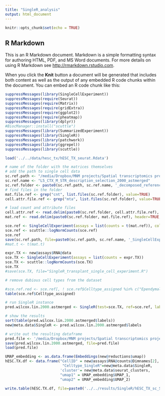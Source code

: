 ```yaml
---
title: "SingleR_analysis"
output: html_document
---
```


```r
knitr::opts_chunk$set(echo = TRUE)
```

## R Markdown

This is an R Markdown document. Markdown is a simple formatting syntax for authoring HTML, PDF, and MS Word documents. For more details on using R Markdown see <http://rmarkdown.rstudio.com>.

When you click the **Knit** button a document will be generated that includes both content as well as the output of any embedded R code chunks within the document. You can embed an R code chunk like this:

```r
suppressMessages(library(SingleCellExperiment))
suppressMessages(require(Seurat))
suppressMessages(require(Matrix))
suppressMessages(require(gridExtra))
suppressMessages(require(ggplot2))
suppressMessages(require(pheatmap))
suppressMessages(library(dplyr))
#BiocManager::install("scuttle")
suppressMessages(library(SummarizedExperiment))
suppressMessages(library(SingleR))
suppressMessages(library(patchwork))
suppressMessages(library(ggrepel))
suppressMessages(library(scuttle))
```

```r

load('../../data/hesc_tx/hESC_TX_seurat.Rdata')
```

```r
# name of the folder with the matrices themselves
# add the path to single cell data 
sc.ref.path <- "/media/Dropbox/MNM projects/Spatial transcriptomics project/Data analysis/Complete_ST_pipeline/data/stereoscope_reference/single_cell_data/L5_101022/"
sc.ref.name <- "L5_CTX_M_STR_description_selection_2000_astmerged"
sc.ref.folder <- paste0(sc.ref.path, sc.ref.name, '_decomposed_reference/')
# find files in the folder
mat.file.ref <- grep("cnt", list.files(sc.ref.folder), value=TRUE)
cell.attr.file.ref <- grep("mta", list.files(sc.ref.folder), value=TRUE)

# load count and attribute files
cell.attr.ref <- read.delim(paste0(sc.ref.folder, cell.attr.file.ref), header=TRUE, row.names=1, check.names=FALSE, sep = ',')
mat.ref <- read.delim(paste0(sc.ref.folder, mat.file.ref), header=TRUE, row.names=1, check.names=FALSE, sep = ',')

sce.ref <- SingleCellExperiment(assays = list(counts = t(mat.ref)), colData=cell.attr.ref)
sce.ref <- scuttle::logNormCounts(sce.ref)
sce.ref
save(sc.ref.path, file=paste0(sc.ref.path, sc.ref.name, '_SingleCellExperiment.R'))
#mat.t <- t(mat.t)

expr.TX <- new@assays$RNA@data
sce.TX <- SingleCellExperiment(assays = list(counts = expr.TX))
sce.TX <- scuttle::logNormCounts(sce.TX)
sce.TX
#save(sce.TX, file="SingleR_transplant_single_cell_experiment.R")
```


```r
# remove dubious cell types from the dataset

#sce.ref.red <- sce.ref[, ! sce.ref$Celltype_assigned %in% c("Ependymal cells, midbrain (decoy)", "Glutamanergic projection neurons of the raphe nucleus (decoy)")]
table(sce.ref$Celltype_assigned)

# run SingleR instance
pred.wilcox.lin.2000.astmerged <- SingleR(test=sce.TX, ref=sce.ref, labels=sce.ref$Celltype_assigned, de.method="wilcox")

# show the results
sort(table(pred.wilcox.lin.2000.astmerged$labels))
new@meta.data$SingleR <- pred.wilcox.lin.2000.astmerged$labels  

# write out the resulting dataframe
pred.file <- '/media/Dropbox/MNM projects/Spatial transcriptomics project/Data analysis/Complete_ST_pipeline/results/SingleR/pred.wilcox.lin.2000.astmerged.R'
save(pred.wilcox.lin.2000.astmerged, file=pred.file)
load(pred.file)

UMAP_embedding <- as.data.frame(Embeddings(new@reductions$umap))
hESC.TX.df <- data.frame("CellID" = new@assays$RNA@counts@Dimnames[2],
                          "Celltype_SingleR"=new@meta.data$SingleR,
                         'cluster'= new@meta.data$seurat_clusters,
                         "umap1" = UMAP_embedding$UMAP_1,
                         "umap2" = UMAP_embedding$UMAP_2)

write.table(hESC.TX.df, file=paste0('../../results/SingleR/hESC_TX_sc_SingleR_analysis', sc.ref.name, '.tsv'), sep='\t', quote=FALSE)
```
